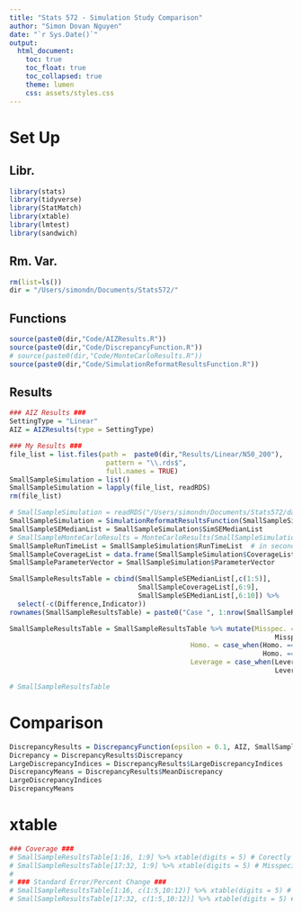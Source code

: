 ```yaml
---
title: "Stats 572 - Simulation Study Comparison"
author: "Simon Dovan Nguyen"
date: "`r Sys.Date()`"
output:
  html_document:
    toc: true
    toc_float: true
    toc_collapsed: true
    theme: lumen
    css: assets/styles.css
---
```


# Set Up

## Libr.
```r
library(stats)
library(tidyverse)
library(StatMatch)
library(xtable)
library(lmtest)
library(sandwich)
```

## Rm. Var.
```r
rm(list=ls())
dir = "/Users/simondn/Documents/Stats572/"
```

## Functions
```r
source(paste0(dir,"Code/AIZResults.R"))
source(paste0(dir,"Code/DiscrepancyFunction.R"))
# source(paste0(dir,"Code/MonteCarloResults.R"))
source(paste0(dir,"Code/SimulationReformatResultsFunction.R"))
```

## Results
```r
### AIZ Results ###
SettingType = "Linear"
AIZ = AIZResults(type = SettingType)

### My Results ###
file_list = list.files(path =  paste0(dir,"Results/Linear/N50_200"),
                        pattern = "\\.rds$",
                        full.names = TRUE)
SmallSampleSimulation = list()
SmallSampleSimulation = lapply(file_list, readRDS)
rm(file_list)

# SmallSampleSimulation = readRDS("/Users/simondn/Documents/Stats572/data/SimulationCases_Deprecated/Linear/SimulationResults.rds")
SmallSampleSimulation = SimulationReformatResultsFunction(SmallSampleSimulation)
SmallSampleSEMedianList = SmallSampleSimulation$SimSEMedianList
# SmallSampleMonteCarloResults = MonteCarloResults(SmallSampleSimulation, 5)
SmallSampleRunTimeList = SmallSampleSimulation$RunTimeList  # in seconds
SmallSampleCoverageList = data.frame(SmallSampleSimulation$CoverageList) 
SmallSampleParameterVector = SmallSampleSimulation$ParameterVector

SmallSampleResultsTable = cbind(SmallSampleSEMedianList[,c(1:5)],
                                SmallSampleCoverageList[,6:9],
                                SmallSampleSEMedianList[,6:10]) %>%
  select(-c(Difference,Indicator))
rownames(SmallSampleResultsTable) = paste0("Case ", 1:nrow(SmallSampleResultsTable)) 

SmallSampleResultsTable = SmallSampleResultsTable %>% mutate(Misspec. = case_when(Misspec. == 0 ~ "No",
                                                                  Misspec. == 1 ~ "Yes"),
                                             Homo. = case_when(Homo. == 0 ~ "Yes",
                                                               Homo. == 0.5 ~ "No"),
                                             Leverage = case_when(Leverage == 0 ~ "No",
                                                                  Leverage == 0.1 ~ "Yes"))

# SmallSampleResultsTable
```

# Comparison
```r
DiscrepancyResults = DiscrepancyFunction(epsilon = 0.1, AIZ, SmallSampleSEMedianList, SmallSampleCoverageList)
Dicrepancy = DiscrepancyResults$Discrepancy
LargeDiscrepancyIndices = DiscrepancyResults$LargeDiscrepancyIndices
DiscrepancyMeans = DiscrepancyResults$MeanDiscrepancy
LargeDiscrepancyIndices
DiscrepancyMeans
```

# xtable
```r
### Coverage ###
# SmallSampleResultsTable[1:16, 1:9] %>% xtable(digits = 5) # Corectly Specified
# SmallSampleResultsTable[17:32, 1:9] %>% xtable(digits = 5) # Misspecified
# 
# ### Standard Error/Percent Change ###
# SmallSampleResultsTable[1:16, c(1:5,10:12)] %>% xtable(digits = 5) # Corectly Specified
# SmallSampleResultsTable[17:32, c(1:5,10:12)] %>% xtable(digits = 5) # Misspecified
```




